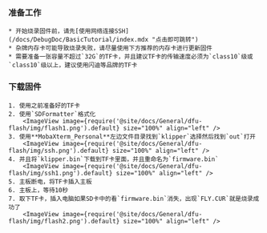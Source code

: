 

### 准备工作

    * 开始烧录固件前，请先[使用网络连接SSH](/docs/DebugDoc/BasicTutorial/index.mdx "点击即可跳转") 
    * 杂牌内存卡可能导致烧录失败，请尽量使用下方推荐的内存卡进行更新固件
    * 需要准备一张容量不超过`32G`的TF卡，并且建议TF卡的传输速度必须为`class10`级或`class10`级以上，建议使用闪迪等品牌的TF卡

### 下载固件

    1. 使用之前准备好的TF卡
    2. 使用`SDFormatter`格式化
        <ImageView image={require('@site/docs/General/dfu-flash/img/flash1.png').default} size="100%" align="left" />
    3. 使用**MobaXterm_Personal**左边文件目录找到`klipper`选择然后找到`out`打开
        <ImageView image={require('@site/docs/General/dfu-flash/img/ssh.png').default} size="100%" align="left" />
    4. 并且将`klipper.bin`下载到TF卡里面，并且重命名为`firmware.bin`
        <ImageView image={require('@site/docs/General/dfu-flash/img/ssh1.png').default} size="100%" align="left" />
    5. 主板断电，将TF卡插入主板
    6. 主板上，等待10秒
    7. 取下TF卡，插入电脑如果SD卡中的看`firmware.bin`消失，出现`FLY.CUR`就是烧录成功了
        <ImageView image={require('@site/docs/General/dfu-flash/img/flash2.png').default} size="100%" align="left" />
